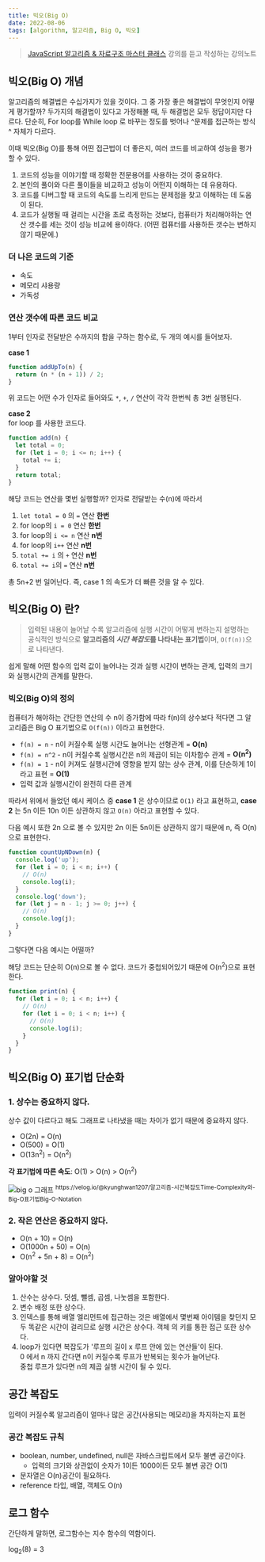 ```yaml
---
title: 빅오(Big O)
date: 2022-08-06
tags: [algorithm, 알고리즘, Big O, 빅오]
---
```


> [JavaScript 알고리즘 & 자료구조 마스터 클래스](https://www.udemy.com/course/best-javascript-data-structures/) 강의를 듣고 작성하는 강의노트

## 빅오(Big O) 개념

알고리즘의 해결법은 수십가지가 있을 것이다. 그 중 가장 좋은 해결법이 무엇인지 어떻게 평가할까? 두가지의 해결법이 있다고 가정해볼 때, 두 해결법은 모두 정답이지만 다르다. 단순히, For loop를 While loop 로 바꾸는 정도를 벗어나 ^문제를 접근하는 방식^ 자체가 다르다.

이때 빅오(Big O)를 통해 어떤 접근법이 더 좋은지, 여러 코드를 비교하여 성능을 평가할 수 있다.

1. 코드의 성능을 이야기할 때 정확한 전문용어를 사용하는 것이 중요하다.
2. 본인의 풀이와 다른 풀이들을 비교하고 성능이 어떤지 이해하는 데 유용하다.
3. 코드를 디버그할 때 코드의 속도를 느리게 만드는 문제점을 찾고 이해하는 데 도움이 된다.
4. 코드가 실행될 때 걸리는 시간을 초로 측정하는 것보다, 컴퓨터가 처리해야하는 연산 갯수를 세는 것이 성능 비교에 용이하다.
   (어떤 컴퓨터를 사용하든 갯수는 변하지 않기 때문에.)

### 더 나은 코드의 기준

- 속도
- 메모리 샤용량
- 가독성

### 연산 갯수에 따른 코드 비교

1부터 인자로 전달받은 수까지의 합을 구하는 함수로, 두 개의 예시를 들어보자.

**case 1**

```js
function addUpTo(n) {
  return (n * (n + 1)) / 2;
}
```

위 코드는 어떤 수가 인자로 들어와도 `*`, `+`, `/` 연산이 각각 한번씩 총 3번 실행된다.

**case 2**  
for loop 를 사용한 코드다.

```js
function add(n) {
  let total = 0;
  for (let i = 0; i <= n; i++) {
    total += i;
  }
  return total;
}
```

해당 코드는 연산을 몇번 실행할까? 인자로 전달받는 수(n)에 따라서

1. `let total = 0` 의 `=` 연산 **한번**
2. for loop의 `i = 0` 연산 **한번**
3. for loop의 `i <= n` 연산 **n번**
4. for loop의 `i++` 연산 **n번**
5. `total += i` 의 `+` 연산 **n번**
6. `total += i`의 `=` 연산 **n번**

총 5n+2 번 일어난다. 즉, case 1 의 속도가 더 빠른 것을 알 수 있다.

## 빅오(Big O) 란?

> 입력된 내용이 늘어날 수록 알고리즘에 실행 시간이 어떻게 변하는지 설명하는 공식적인 방식으로 **알고리즘의 *시간 복잡도*를 나타내는 표기법**이며, `O(f(n))`으로 나타낸다.

쉽게 말해 어떤 함수의 입력 값이 늘어나는 것과 실행 시간이 변하는 관계, 입력의 크기와 실행시간의 관계를 말한다.

### 빅오(Big O)의 정의

컴퓨터가 해야하는 간단한 연산의 수 n이 증가함에 따라 f(n)의 상수보다 적다면 그 알고리즘은 Big O 표기법으로 `O(f(n))` 이라고 표현한다.

- `f(n) = n` - n이 커질수록 실행 시간도 늘어나는 선형관계 = **O(n)**
- `f(n) = n^2` - n이 커질수록 실행시간은 n의 제곱이 되는 이차함수 관계 = **O(n<sup>2</sup>)**
- `f(n) = 1` - n이 커져도 실행시간에 영향을 받지 않는 상수 관계, 이를 단순하게 1이라고 표현 = **O(1)**
- 입력 값과 실행시간이 완전히 다른 관계

따라서 위에서 들었던 예시 케이스 중 **case 1** 은 상수이므로 `O(1)` 라고 표현하고, **case 2** 는 5n 이든 10n 이든 상관하지 않고 `O(n)` 아라고 표현할 수 있다.

다음 예시 또한 2n 으로 볼 수 있지만 2n 이든 5n이든 상관하지 않기 때문에 n, 즉 O(n)으로 표현한다.

```js
function countUpNDown(n) {
  console.log('up');
  for (let i = 0; i < n; i++) {
    // O(n)
    console.log(i);
  }
  console.log('down');
  for (let j = n - 1; j >= 0; j++) {
    // O(n)
    console.log(j);
  }
}
```

그렇다면 다음 예시는 어떨까?

해당 코드는 단순히 O(n)으로 볼 수 없다. 코드가 중첩되어있기 때문에 O(n<sup>2</sup>)으로 표현한다.

```js
function print(n) {
  for (let i = 0; i < n; i++) {
    // O(n)
    for (let i = 0; i < n; i++) {
      // O(n)
      console.log(i);
    }
  }
}
```

## 빅오(Big O) 표기법 단순화

### 1. 상수는 중요하지 않다.

상수 값이 다르다고 해도 그래프로 나타냈을 때는 차이가 없기 때문에 중요하지 않다.

- O(2n) = O(n)
- O(500) = O(1)
- O(13n<sup>2</sup>) = O(n<sup>2</sup>)

**각 표기법에 따른 속도**: O(1) > O(n) > O(n<sup>2</sup>)

<img src="/notes/algorithm/big-o.jpg" alt="big o 그래프" />
<sup>
  https://velog.io/@kyunghwan1207/알고리즘-시간복잡도Time-Complexity와-Big-O표기법Big-O-Notation
</sup>

### 2. 작은 연산은 중요하지 않다.

- O(n + 10) = O(n)
- O(1000n + 50) = O(n)
- O(n<sup>2</sup> + 5n + 8) = O(n<sup>2</sup>)

### 알아야할 것

1. 산수는 상수다. 덧셈, 뺄셈, 곱셈, 나눗셈을 포함한다.
2. 변수 배정 또한 상수다.
3. 인덱스를 통해 배열 엘리먼트에 접근하는 것은 배열에서 몇번째 아이템을 찾던지 모두 똑같은 시간이 걸리므로 실행 시간은 상수다. 객체 의 키를 통한 접근 또한 상수다.
4. loop가 있다면 복잡도가 '루프의 길이 x 루프 안에 있는 연산들'이 된다.  
   0 에서 n 까지 간다면 n이 커질수록 루프가 반복되는 횟수가 늘어난다.  
   중첩 루프가 있다면 n의 제곱 실행 시간이 될 수 있다.

## 공간 복잡도

입력이 커질수록 알고리즘이 얼마나 많은 공간(사용되는 메모리)을 차지하는지 표현

### 공간 복잡도 규칙

- boolean, number, undefined, null은 자바스크립트에서 모두 불변 공간이다.
  - 입력의 크기와 상관없이 숫자가 1이든 1000이든 모두 불변 공간 O(1)
- 문자열은 O(n)공간이 필요하다.
- reference 타입, 배열, 객체도 O(n)

## 로그 함수

간단하게 말하면, 로그함수는 지수 함수의 역함이다.

log<sub>2</sub>(8) = 3
